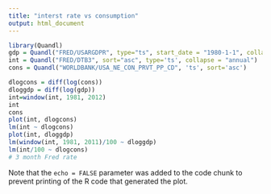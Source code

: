 ```yaml
---
title: "interst rate vs consumption"
output: html_document
---
```


```r
library(Quandl)
gdp = Quandl("FRED/USARGDPR", type="ts", start_date = "1980-1-1", collapse = "annual")
int = Quandl("FRED/DTB3", sort="asc", type='ts', collapse = "annual")
cons = Quandl("WORLDBANK/USA_NE_CON_PRVT_PP_CD", 'ts', sort='asc')

dlogcons = diff(log(cons))
dloggdp = diff(log(gdp))
int=window(int, 1981, 2012)
int
cons
plot(int, dlogcons)
lm(int ~ dlogcons)
plot(int, dloggdp)
lm(window(int, 1981, 2011)/100 ~ dloggdp)
lm(int/100 ~ dlogcons)
# 3 month Fred rate


```

Note that the `echo = FALSE` parameter was added to the code chunk to prevent printing of the R code that generated the plot.

